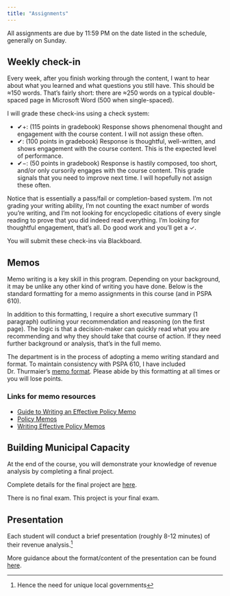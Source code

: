 ```yaml
---
title: "Assignments"
---
```


All assignments are due by 11:59 PM on the date listed in the schedule, generally on Sunday. 

## Weekly check-in

Every week, after you finish working through the content, I want to hear about what you learned and what questions you still have. This should be ≈150 words. That’s fairly short: there are ≈250 words on a typical double-spaced page in Microsoft Word (500 when single-spaced).

I will grade these check-ins using a check system:

* ✔+: (115 points in gradebook) Response shows phenomenal thought and engagement with the course content. I will not assign these often.
* ✔: (100 points in gradebook) Response is thoughtful, well-written, and shows engagement with the course content. This is the expected level of performance.
* ✔−: (50 points in gradebook) Response is hastily composed, too short, and/or only cursorily engages with the course content. This grade signals that you need to improve next time. I will hopefully not assign these often.

Notice that is essentially a pass/fail or completion-based system. I’m not grading your writing ability, I’m not counting the exact number of words you’re writing, and I’m not looking for encyclopedic citations of every single reading to prove that you did indeed read everything. I’m looking for thoughtful engagement, that’s all. Do good work and you’ll get a ✓.

You will submit these check-ins via Blackboard.

## Memos

Memo writing is a key skill in this program. Depending on your background, it may be unlike any other kind of writing you have done. Below is the standard formatting for a memo assignments in this course (and in PSPA 610).

In addition to this formatting, I require a short executive summary (1 paragraph) outlining your recommendation and reasoning (on the first page). The logic is that a decision-maker can quickly read what you are recommending and why they should take that course of action. If they need further background or analysis, that's in the full memo.

The department is in the process of adopting a memo writing standard and format. To maintain consistency with PSPA 610, I have included Dr. Thurmaier's [memo format](/static/files/pspa-610-memo-reqs.docx). Please abide by this formatting at all times or you will lose points.

### Links for memo resources
- [Guide to Writing an Effective Policy Memo](https://educationalequity.org/sites/default/files/documents/best_practices_-_policy_memo.pdf)
- [Policy Memos](https://shorensteincenter.org/wp-content/uploads/2012/07/HO_Herman_Policy-Memos_9_24_12.pdf)
- [Writing Effective Policy Memos](https://dspace.mit.edu/bitstream/handle/1721.1/36824/11-479Spring-2004/NR/rdonlyres/Urban-Studies-and-Planning/11-479Spring-2004/9CE4ACA2-EC3D-4C1D-91CC-27971E27DCF5/0/pmwriting.pdf)

## Building Municipal Capacity

At the end of the course, you will demonstrate your knowledge of revenue analysis by completing a final project.

Complete details for the final project are [here](building-municipal-capacity.qmd).

There is no final exam. This project is your final exam.

## Presentation

Each student will conduct a brief presentation (roughly 8-12 minutes) of their revenue analysis.[^1]

More guidance about the format/content of the presentation can be found [here](building-municipal-capacity.qmd#presentation).

[^1]: Hence the need for unique local governments